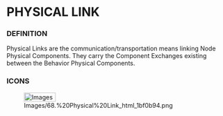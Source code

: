 
= PHYSICAL LINK =

=== DEFINITION ===

Physical Links are the communication/transportation means linking Node Physical Components. They carry the Component Exchanges existing between the Behavior Physical Components.


=== ICONS ===

[[Image:Images/68.%20Physical%20Link_html_1bf0b94.png|73x21px]]


<br>
<br>


<br>

